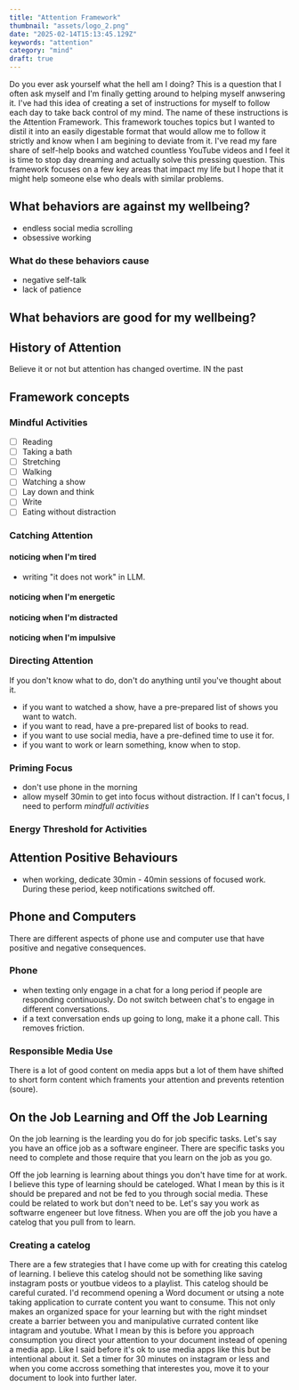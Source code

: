 ```yaml
---
title: "Attention Framework"
thumbnail: "assets/logo_2.png"
date: "2025-02-14T15:13:45.129Z"
keywords: "attention"
category: "mind"
draft: true
---
```


Do you ever ask yourself what the hell am I doing? This is a question that I often ask myself and I'm finally getting around to helping myself anwsering it. I've had this idea of creating a set of instructions for myself to follow each day to take back control of my mind. The name of these instructions is the Attention Framework. This framework touches topics but I wanted to distil it into an easily digestable format that would allow me to follow it strictly and know when I am begining to deviate from it. I've read my fare share of self-help books and watched countless YouTube videos and I feel it is time to stop day dreaming and actually solve this pressing question. This framework focuses on a few key areas that impact my life but I hope that it might help someone else who deals with similar problems.

## What behaviors are against my wellbeing?

- endless social media scrolling
- obsessive working

### What do these behaviors cause

- negative self-talk
- lack of patience

## What behaviors are good for my wellbeing?

## History of Attention

Believe it or not but attention has changed overtime. IN the past

## Framework concepts

### Mindful Activities

- [ ] Reading
- [ ] Taking a bath
- [ ] Stretching
- [ ] Walking
- [ ] Watching a show
- [ ] Lay down and think
- [ ] Write
- [ ] Eating without distraction

### Catching Attention

#### noticing when I'm tired

- writing "it does not work" in LLM.

#### noticing when I'm energetic

#### noticing when I'm distracted

#### noticing when I'm impulsive

### Directing Attention

If you don't know what to do, don't do anything until you've thought about it.

- if you want to watched a show, have a pre-prepared list of shows you want to watch.
- if you want to read, have a pre-prepared list of books to read.
- if you want to use social media, have a pre-defined time to use it for.
- if you want to work or learn something, know when to stop.

### Priming Focus

- don't use phone in the morning
- allow myself 30min to get into focus without distraction. If I can't focus, I need to perform _mindfull activities_

### Energy Threshold for Activities

## Attention Positive Behaviours

- when working, dedicate 30min - 40min sessions of focused work. During these period, keep notifications switched off.

## Phone and Computers

There are different aspects of phone use and computer use that have positive and negative consequences.

### Phone

- when texting only engage in a chat for a long period if people are responding continuously. Do not switch between chat's to engage in different conversations.
- if a text conversation ends up going to long, make it a phone call. This removes friction.

### Responsible Media Use

There is a lot of good content on media apps but a lot of them have shifted to short form content which framents your attention and prevents retention (soure).

## On the Job Learning and Off the Job Learning

On the job learning is the learding you do for job specific tasks. Let's say you have an office job as a software engineer. There are specific tasks you need to complete and those require that you learn on the job as you go.

Off the job learning is learning about things you don't have time for at work. I believe this type of learning should be cateloged. What I mean by this is it should be prepared and not be fed to you through social media. These could be related to work but don't need to be. Let's say you work as softwarre engeneer but love fitness. When you are off the job you have a catelog that you pull from to learn.

### Creating a catelog

There are a few strategies that I have come up with for creating this catelog of learning. I believe this catelog should not be something like saving instagram posts or youtbue videos to a playlist. This catelog should be careful curated. I'd recommend opening a Word document or utsing a note taking application to currate content you want to consume. This not only makes an organized space for your learning but with the right mindset create a barrier between you and manipulative currated content like intagram and youtube. What I mean by this is before you approach consumption you direct your attention to your document instead of opening a media app. Like I said before it's ok to use media apps like this but be intentional about it. Set a timer for 30 minutes on instagram or less and when you come accross something that interestes you, move it to your document to look into further later.
